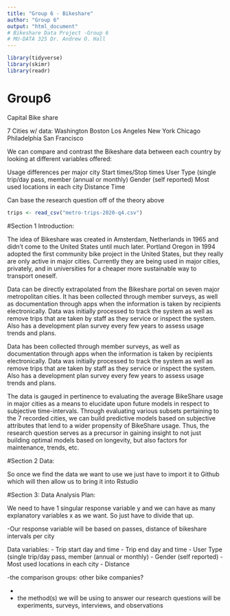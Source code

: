 ```yaml
---
title: "Group 6 - Bikeshare"
author: "Group 6"
output: "html_document"
# Bikeshare Data Project -Group 6
# MU-DATA 325 Dr. Andrew O. Hall
---
```


```r
library(tidyverse)
library(skimr)
library(readr)
```

# Group6

Capital Bike share 

7 Cities w/ data:
Washington
Boston
Los Angeles 
New York
Chicago
Philadelphia
San Francisco

We can compare and contrast the Bikeshare data between each country by looking at different variables offered:

Usage differences per major city
Start times/Stop times
User Type (single trip/day pass, member (annual or monthly)
Gender (self reported)
Most used locations in each city 
Distance
Time

Can base the research question off of the theory above


```r
trips <- read_csv("metro-trips-2020-q4.csv")
```


#Section 1 Introduction: 

The idea of Bikeshare was created in Amsterdam, Netherlands in 1965 and didn't come to the United States until much later. Portland Oregon in 1994 adopted the first community bike project in the United States, but they really are only active in major cities. 
Currently they are being used in major cities, privately, and in universities for a cheaper more sustainable way to transport oneself. 

Data can be directly extrapolated from the Bikeshare portal on seven major metropolitan cities. It has been collected through member surveys, as well as documentation through apps when the information is taken by recipients electronically.
Data was initially processed to track the system as well as remove trips that are taken by staff as they service or inspect the system. Also has a development plan survey every few years to assess usage trends and plans.

Data has been collected through member surveys, as well as documentation through apps when the information is taken by recipients electronically. 
Data was initially processed to track the system as well as remove trips that are taken by staff as they service or inspect the system. Also has a development plan survey every few years to assess usage trends and plans. 

The data is gauged in pertinence to evaluating the average BikeShare usage in major cities as a means to elucidate upon  future models in respect to subjective time-intervals. Through evaluating various subsets pertaining to the 7 recorded cities, we can build predictive models based on subjective attributes that lend to a wider propensity of BikeShare usage. Thus, the research question serves as a precursor in gaining insight to not just building optimal models based on longevity, but also factors for maintenance, trends, etc.
 

#Section 2 Data: 

So once we find the data we want to use we just have to import it to Github which will then allow us to bring it into Rstudio 

#Section 3: Data Analysis Plan:

We need to have 1 singular response variable y and we can have as many explanatory variables x as we want. So just have to divide that up.

-Our response variable will be based on passes, distance of bikeshare intervals per city

Data variables:
- Trip start day and time
- Trip end day and time
- User Type (single trip/day pass, member (annual or monthly)
- Gender (self reported)
- Most used locations in each city
- Distance

-the comparison groups: other bike companies? 

- 

- the method(s) we will be using to answer our research questions will be experiments, surveys, interviews, and observations

